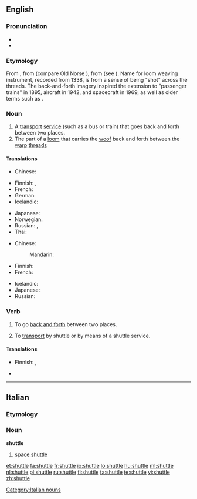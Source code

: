 {{wikipedia|dab=Shuttle}}
==English==

===Pronunciation===
* {{rhymes|ʌtəl}}
* {{audio|en-us-shuttle.ogg|Audio (US)}}

===Etymology===
From {{etyl|ang|en}} {{term|scytel||dart, arrow|lang=ang}}, from {{proto|Germanic|skutilaz|lang=en}} (compare Old Norse {{term|skutill||harpoon|lang=non}}), from {{proto|Germanic|skut-|project|title=|lang=en}} (see {{term|shoot|lang=en}}). Name for loom weaving instrument, recorded from 1338, is from a sense of being "shot" across the threads. The back-and-forth imagery inspired the extension to "passenger trains" in 1895, aircraft in 1942, and spacecraft in 1969, as well as older terms such as {{term|shuttlecock|lang=en}}.

===Noun===
{{en-noun}}

# A [[transport]] [[service]] (such as a bus or train) that goes back and forth between two places.
# The part of a [[loom]] that carries the [[woof]] back and forth between the [[warp]] [[thread]]s

====Translations====
{{trans-top|transport service}}
* Chinese:
*: {{trreq|Mandarin}}
* Finnish: {{t|fi|sukkula}}, {{t|fi|sukkulalinja}}
* French: {{t+|fr|navette|f}}
* German: {{t|de|Pendelverkehr|m}}
* Icelandic: {{t-|is|skytta|f}}
{{trans-mid}}
* Japanese: {{t|ja|シャトル|tr=shatoru|sc=Jpan}}
* Norwegian: {{t|no|skytteltrafikk}}
* Russian: {{t|ru|челнок|m|tr=čelnók|sc=Cyrl}}, {{t|ru|челночный транспорт|m|tr=čelnóčnyj tránsport|sc=Cyrl}}
* Thai: {{t+|th|กระสวย|tr=kràswǎi}}
{{trans-bottom}}

{{trans-top|part of a loom}}
* Chinese:
*: Mandarin: {{t|zh|梭子|tr=suōzi|sc=Hani}}
* Finnish: {{t|fi|sukkula}}
* French: {{t+|fr|navette|f}}
{{trans-mid}}
* Icelandic: {{t-|is|skytta|f}}
* Japanese: {{t|ja|下糸入れ|tr=したいといれ, shita-ito-ire|sc=Jpan}}
* Russian: {{t|ru|челнок|m|tr=čelnók|sc=Cyrl}}
{{trans-bottom}}

===Verb===
{{en-verb|shuttl|ing}}

# {{intransitive}} To go [[back and forth]] between two places.
# {{transitive}} To [[transport]] by shuttle or by means of a shuttle service.

====Translations====
{{trans-top|to go back and forth}}
* Finnish: {{t|fi|sukkuloida}}, {{t|fi|pendelöidä}}
{{trans-mid}}
{{trans-bottom}}
{{trans-top|to transport by shuttle}}
* {{trreq|Finnish}}
{{trans-mid}}
{{trans-bottom}}

----

==Italian==

===Etymology===
{{etyl|en|it}}

===Noun===
'''shuttle''' {{m|inv}}

# [[space shuttle]]

[[Category:Italian nouns]]

[[et:shuttle]]
[[fa:shuttle]]
[[fr:shuttle]]
[[io:shuttle]]
[[lo:shuttle]]
[[hu:shuttle]]
[[ml:shuttle]]
[[nl:shuttle]]
[[pl:shuttle]]
[[ru:shuttle]]
[[fi:shuttle]]
[[ta:shuttle]]
[[te:shuttle]]
[[vi:shuttle]]
[[zh:shuttle]]